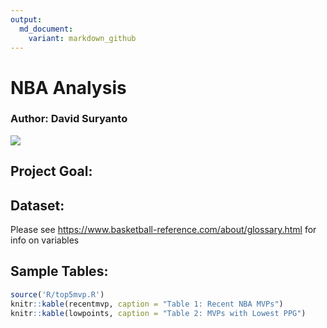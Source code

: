 ```yaml
---
output:
  md_document:
    variant: markdown_github
---
```


# NBA Analysis

### Author: David Suryanto

![](https://1000logos.net/wp-content/uploads/2017/04/Logo-NBA.png)

## Project Goal:

## Dataset:

Please see <https://www.basketball-reference.com/about/glossary.html> for info on variables

## Sample Tables:

```r
source('R/top5mvp.R')
knitr::kable(recentmvp, caption = "Table 1: Recent NBA MVPs")
knitr::kable(lowpoints, caption = "Table 2: MVPs with Lowest PPG")
```

